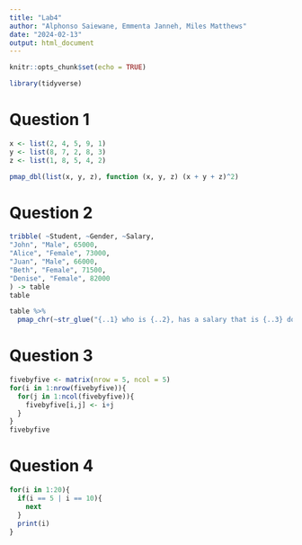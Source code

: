 ```yaml
---
title: "Lab4"
author: "Alphonso Saiewane, Emmenta Janneh, Miles Matthews"
date: "2024-02-13"
output: html_document
---
```


```r
knitr::opts_chunk$set(echo = TRUE)
```

```r
library(tidyverse)
```


# Question 1

```r
x <- list(2, 4, 5, 9, 1)
y <- list(8, 7, 2, 8, 3)
z <- list(1, 8, 5, 4, 2)
```

```r
pmap_dbl(list(x, y, z), function (x, y, z) (x + y + z)^2)
```

# Question 2

```r
tribble( ~Student, ~Gender, ~Salary,
"John", "Male", 65000,
"Alice", "Female", 73000,
"Juan", "Male", 66000,
"Beth", "Female", 71500,
"Denise", "Female", 82000
) -> table
table
```
```r
table %>%
  pmap_chr(~str_glue("{..1} who is {..2}, has a salary that is {..3} dollars per year."))
```

# Question 3
```r
fivebyfive <- matrix(nrow = 5, ncol = 5)
for(i in 1:nrow(fivebyfive)){
  for(j in 1:ncol(fivebyfive)){
    fivebyfive[i,j] <- i+j
  }
}
fivebyfive
```

# Question 4
```r
for(i in 1:20){
  if(i == 5 | i == 10){
    next
  }
  print(i)
}
```

